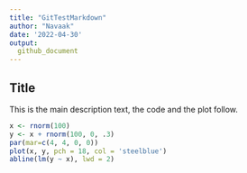```yaml
---
title: "GitTestMarkdown"
author: "Navaak"
date: '2022-04-30'
output:
  github_document
---
```


## Title
This is the main description text, the code and the plot follow.

```r
x <- rnorm(100)
y <- x + rnorm(100, 0, .3)
par(mar=c(4, 4, 0, 0))
plot(x, y, pch = 18, col = 'steelblue')
abline(lm(y ~ x), lwd = 2)
```

